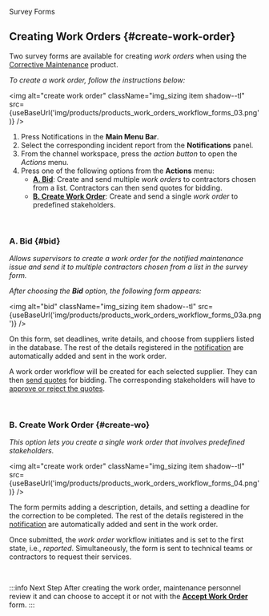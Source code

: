 
<span className="hero__title">Survey Forms</span>
<br/>

## Creating Work Orders {#create-work-order}
Two survey forms are available for creating _work orders_ when using the [Corrective Maintenance](/docs/products/corrective_maintenance/landing/overview) product.

<div className="alert alert--primary">

_To create a work order, follow the instructions below:_

<img alt="create work order" className="img_sizing item shadow--tl" src={useBaseUrl('img/products/products_work_orders_workflow_forms_03.png')} />
<br/>

1. Press <span className="badge badge--primary">Notifications</span> in the **Main Menu Bar**.
2. Select the corresponding incident report from the **Notifications** panel.
3. From the channel workspace, press the _action button_ to open the _Actions_ menu.
4. Press one of the following options from the **Actions** menu:
    - [**A. Bid**](#bid): Create and send multiple _work orders_ to contractors chosen from a list. Contractors can then send quotes for bidding.
    - [**B. Create Work Order**](#create-wo): Create and send a single _work order_ to predefined stakeholders.

</div>
<br/>

<div className="alert alert--primary">

### A. Bid {#bid}
_Allows supervisors to create a work order for the notified maintenance issue and send it to multiple contractors chosen from a list in the survey form._

_After choosing the **Bid** option, the following form appears:_

<img alt="bid" className="img_sizing item shadow--tl" src={useBaseUrl('img/products/products_work_orders_workflow_forms_03a.png')} />
<br/>

On this form, set deadlines, write details, and choose from suppliers listed in the database. The rest of the details registered in the [notification](/docs/products/workflows/notifications/overview) are automatically added and sent in the work order.

A work order workflow will be created for each selected supplier. They can then [send quotes](/docs/products/workflows/budget_management/related-product/cm/surveys) for bidding. The corresponding stakeholders will have to [approve or reject the quotes](/docs/products/workflows/budget_management/related-product/cm/approval).


</div>
<br/>

<div className="alert alert--primary">

### B. Create Work Order {#create-wo}
_This option lets you create a single work order that involves predefined stakeholders._

<img alt="create work order" className="img_sizing item shadow--tl" src={useBaseUrl('img/products/products_work_orders_workflow_forms_04.png')} />
<br/>

The form permits adding a description, details, and setting a deadline for the correction to be completed. The rest of the details registered in the [notification](/docs/products/workflows/notifications/overview) are automatically added and sent in the work order.

Once submitted, the _work order_ workflow initiates and is set to the first state, i.e., _reported_. Simultaneously, the form is sent to technical teams or contractors to request their services.

</div>
<br/>

:::info Next Step
After creating the work order, maintenance personnel review it and can choose to accept it or not with the [**Accept Work Order**](surveys-accept-wo) form.
:::
